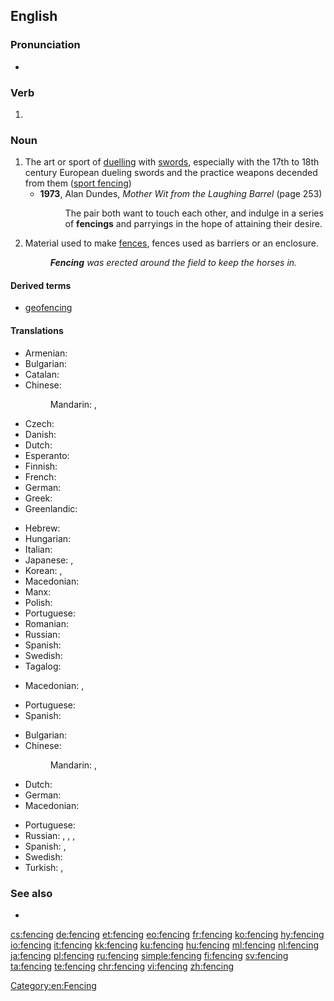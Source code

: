 ==English==
{{wikipedia}}

===Pronunciation===
* {{rhymes|ɛnsɪŋ|lang=en}}

===Verb===
{{head|en|present participle}}

# {{present participle of|fence|lang=en|nocat=1}}

===Noun===
{{en-noun|~}}

# The art or sport of [[duel]]ling with [[sword]]s, especially with the 17th to 18th century European dueling swords and the practice weapons decended from them ([[sport fencing]])
#* '''1973''', Alan Dundes, ''Mother Wit from the Laughing Barrel'' (page 253)
#*: The pair both want to touch each other, and indulge in a series of '''fencings''' and parryings in the hope of attaining their desire.
# Material used to make [[fence]]s, fences used as barriers or an enclosure.
#: '''''Fencing''' was erected around the field to keep the horses in.''

====Derived terms====
* [[geofencing]]

====Translations====
{{trans-top|sport}}
* Armenian: {{t|hy|սուսերամարտ}}
* Bulgarian: {{t|bg|фехто́вка|f|sc=Cyrl}}
* Catalan: {{t|ca|esgrima}}
* Chinese:
*: Mandarin: {{t|cmn|擊劍|sc=Hani}}, {{t+|cmn|击剑|tr=jījìan, jíjiàn|sc=Hani}}
* Czech: {{t|cs|šerm|m}}
* Danish: {{t|da|fægtning|c}}
* Dutch: {{t+|nl|schermen}}
* Esperanto: {{t|eo|skermo}}
* Finnish: {{t+|fi|miekkailu}}
* French: {{t+|fr|escrime|f}}
* German: {{t+|de|Fechten|n}}
* Greek: {{t+|el|ξιφασκία|f}}
* Greenlandic: {{t|kl|panaanneq}}
{{trans-mid}}
* Hebrew: {{t|he|סייף|sc=Hebr}}
* Hungarian: {{t+|hu|vívás}}
* Italian: {{t+|it|scherma|f}}
* Japanese: {{t+|ja|フェンシング|tr=fenshingu}}, {{t+|ja|剣術|tr=けんじゅつ, kenjutsu|sc=Jpan}}
* Korean: {{t|ko|펜싱|sc=Kore}}, {{t|ko|검술|tr=geomsul|sc=Kore}}
* Macedonian: {{t|mk|мечува́лство|n}}
* Manx: {{t|gv|cliwederaght|f}}
* Polish: {{t+|pl|szermierka}}
* Portuguese: {{t+|pt|esgrima|f}}
* Romanian: {{t+|ro|scrimă}}
* Russian: {{t+|ru|фехтова́ние|n}}
* Spanish: {{t+|es|esgrima|f}}
* Swedish: {{t+|sv|fäktning}}
* Tagalog: {{t|tl|eskrima}}
{{trans-bottom}}

{{trans-top|material used to make fences}}
* Macedonian: {{t|mk|тараба|f|tr=táraba}}, {{t|mk|тараби|p|tr=tárabi}}
{{trans-mid}}
* Portuguese: {{t+|pt|cerca|f}}
* Spanish: {{t+|es|cerca}}
{{trans-bottom}}

{{trans-top|fences used as barriers or an enclosure}}
* Bulgarian: {{t|bg|загражде́ние|n|sc=Cyrl}}
* Chinese:
*: Mandarin: {{t+|cmn|圍欄|sc=Hani}}, {{t+|cmn|围栏|tr=wéilán|sc=Hani}}
* Dutch: {{t+|nl|hekwerk|n}}
* German: {{t|de|Einzäunung|f}}
* Macedonian: {{t|mk|о́града|f}}
{{trans-mid}}
* Portuguese: {{t+|pt|cerca|f}}
* Russian: {{t+|ru|огражде́ние|n}}, {{t+|ru|загражде́ние|n}}, {{t+|ru|огра́да|f}}, {{t+|ru|забо́р|m}}
* Spanish: {{t+|es|vallado|m}}, {{t+|es|cerca|f}}
* Swedish: {{t+|sv|inhägnad}}
* Turkish: {{t+|tr|çit}}, {{t+|tr|parmaklık}}
{{trans-bottom}}

===See also===
* {{projectlink|wikipedia}}

[[Category:en:Fencing]]

[[cs:fencing]]
[[de:fencing]]
[[et:fencing]]
[[eo:fencing]]
[[fr:fencing]]
[[ko:fencing]]
[[hy:fencing]]
[[io:fencing]]
[[it:fencing]]
[[kk:fencing]]
[[ku:fencing]]
[[hu:fencing]]
[[ml:fencing]]
[[nl:fencing]]
[[ja:fencing]]
[[pl:fencing]]
[[ru:fencing]]
[[simple:fencing]]
[[fi:fencing]]
[[sv:fencing]]
[[ta:fencing]]
[[te:fencing]]
[[chr:fencing]]
[[vi:fencing]]
[[zh:fencing]]